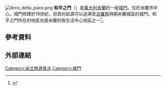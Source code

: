 [[File:Arco_della_pace.png|thumb]]
'''和平之門'''（{{lang-it|Porta Sempione}}）是[[義大利|義大利]][[米蘭|米蘭]]的一座[[城門|城門]]。位於米蘭市中心。城門修建於19世紀，但其的起源可以追溯至[[古羅馬|古羅馬]]時期米蘭城區的城門。和平之門所在的地區也是米蘭的夜生活中心地區之一<ref>{{Cite web |url=http://milano.corriere.it/milano/notizie/cronaca/09_ottobre_12/camper-sempione-1601867734485.shtml |title=Il camper del Corriere al Sempione |accessdate=2014-11-20 |archive-date=2016-03-04 |archive-url=https://web.archive.org/web/20160304053400/http://milano.corriere.it/milano/notizie/cronaca/09_ottobre_12/camper-sempione-1601867734485.shtml |dead-url=no }}</ref>。

==參考資料==
<references/>

==外部連結==
{{Commons category|Arco della Pace (Milan)}}

[[Category:米兰旅游景点|Category:米兰旅游景点]]
[[Category:城門|Category:城門]]